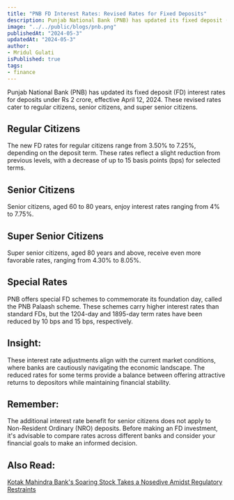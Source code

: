 ```yaml
---
title: "PNB FD Interest Rates: Revised Rates for Fixed Deposits"
description: Punjab National Bank (PNB) has updated its fixed deposit (FD) interest rates for deposits under Rs 2 crore, effective April 12, 2024. These revised rates cater to regular citizens, senior citizens, and super senior citizens.
image: "../../public/blogs/pnb.png"
publishedAt: "2024-05-3"
updatedAt: "2024-05-3"
author: 
- Mridul Gulati
isPublished: true
tags: 
- finance
---
```


Punjab National Bank (PNB) has updated its fixed deposit (FD) interest rates for deposits under Rs 2 crore, effective April 12, 2024. These revised rates cater to regular citizens, senior citizens, and super senior citizens.

## Regular Citizens

The new FD rates for regular citizens range from 3.50% to 7.25%, depending on the deposit term. These rates reflect a slight reduction from previous levels, with a decrease of up to 15 basis points (bps) for selected terms.

## Senior Citizens

Senior citizens, aged 60 to 80 years, enjoy interest rates ranging from 4% to 7.75%.

## Super Senior Citizens

Super senior citizens, aged 80 years and above, receive even more favorable rates, ranging from 4.30% to 8.05%.

## Special Rates

PNB offers special FD schemes to commemorate its foundation day, called the PNB Palaash scheme. These schemes carry higher interest rates than standard FDs, but the 1204-day and 1895-day term rates have been reduced by 10 bps and 15 bps, respectively.

## Insight:

These interest rate adjustments align with the current market conditions, where banks are cautiously navigating the economic landscape. The reduced rates for some terms provide a balance between offering attractive returns to depositors while maintaining financial stability.

## Remember:

The additional interest rate benefit for senior citizens does not apply to Non-Resident Ordinary (NRO) deposits. Before making an FD investment, it's advisable to compare rates across different banks and consider your financial goals to make an informed decision.

## Also Read: 

[Kotak Mahindra Bank's Soaring Stock Takes a Nosedive Amidst Regulatory Restraints](https://onlinekhabri.com/blog/kotak-mahindra-bank-stock-takes-a-nosedive)